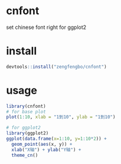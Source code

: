 # cnfont
set chinese font right for ggplot2

# install
```r
devtools::install("zengfengbo/cnfont")
```

# usage

```r
library(cnfont)
# for base plot
plot(1:10, xlab = "1到10", ylab = "1到10")

# for ggplot2
library(ggplot2)
ggplot(data.frame(x=1:10, y=1:10*2)) +
  geom_point(aes(x, y)) +
  xlab("X轴") + ylab("Y轴") +
  theme_cn()
```

